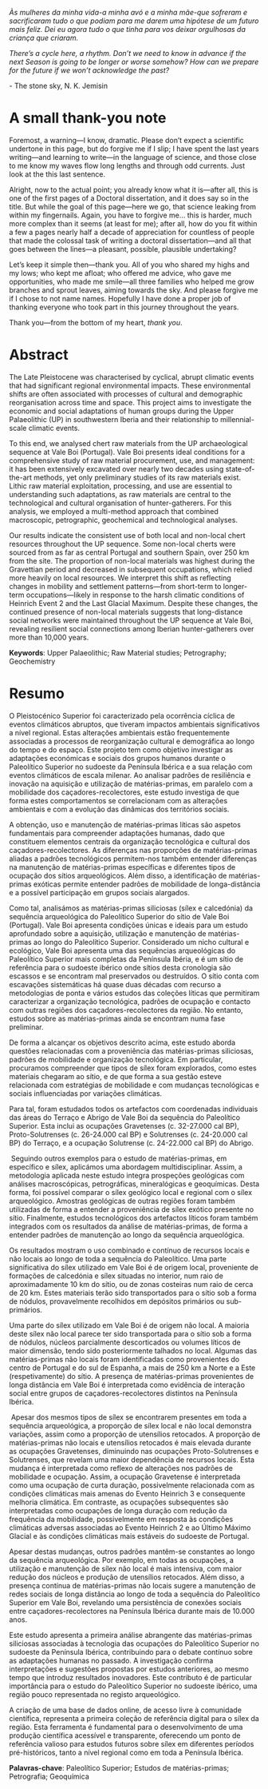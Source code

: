 *Às mulheres da minha vida-a minha avó e a minha mãe-que sofreram e sacrificaram tudo o que podiam para me darem uma hipótese de um futuro mais feliz. Dei eu agora tudo o que tinha para vos deixar orgulhosas da criança que criaram.*

*There's a cycle here, a rhythm. Don't we need to know in advance if the next Season is going to be longer or worse somehow? How can we prepare for the future if we won't acknowledge the past?*

\- The stone sky, N. K. Jemisin

\newpage

# A small thank-you note {.unnumbered}

Foremost, a warning—I know, dramatic. Please don’t expect a scientific undertone in this page, but do forgive me if I slip; I have spent the last years writing—and learning to write—in the language of science, and those close to me know my waves flow long lengths and through odd currents. Just look at the this last sentence.

Alright, now to the actual point; you already know what it is—after all, this is one of the first pages of a Doctoral dissertation, and it does say so in the title. But while the goal of this page—here we go, that science leaking from within my fingernails. Again, you have to forgive me... this is harder, much more complex than it seems (at least for me); after all, how do you fit within a few a pages nearly half a decade of appreciation for countless of people that made the colossal task of writing a doctoral dissertation—and all that goes between the lines—a pleasant, possible, plausible undertaking?

Let’s keep it simple then—thank you. All of you who shared my highs and my lows; who kept me afloat; who offered me advice, who gave me opportunities, who made me smile—all three families who helped me grow branches and sprout leaves, aiming towards the sky. And please forgive me if I chose to not name names. Hopefully I have done a proper job of thanking everyone who took part in this journey throughout the years.

Thank you—from the bottom of my heart, *thank you*.

\newpage

# Abstract {.unnumbered}

The Late Pleistocene was characterised by cyclical, abrupt climatic events that had significant regional environmental impacts. These environmental shifts are often associated with processes of cultural and demographic reorganisation across time and space. This project aims to investigate the economic and social adaptations of human groups during the Upper Palaeolithic (UP) in southwestern Iberia and their relationship to millennial-scale climatic events.

To this end, we analysed chert raw materials from the UP archaeological sequence at Vale Boi (Portugal). Vale Boi presents ideal conditions for a comprehensive study of raw material procurement, use, and management: it has been extensively excavated over nearly two decades using state-of-the-art methods, yet only preliminary studies of its raw materials exist. Lithic raw material exploitation, processing, and use are essential to understanding such adaptations, as raw materials are central to the technological and cultural organisation of hunter-gatherers. For this analysis, we employed a multi-method approach that combined macroscopic, petrographic, geochemical and technological analyses.

Our results indicate the consistent use of both local and non-local chert resources throughout the UP sequence. Some non-local cherts were sourced from as far as central Portugal and southern Spain, over 250 km from the site. The proportion of non-local materials was highest during the Gravettian period and decreased in subsequent occupations, which relied more heavily on local resources. We interpret this shift as reflecting changes in mobility and settlement patterns—from short-term to longer-term occupations—likely in response to the harsh climatic conditions of Heinrich Event 2 and the Last Glacial Maximum. Despite these changes, the continued presence of non-local materials suggests that long-distance social networks were maintained throughout the UP sequence at Vale Boi, revealing resilient social connections among Iberian hunter-gatherers over more than 10,000 years.

**Keywords**: Upper Palaeolithic; Raw Material studies; Petrography; Geochemistry

\newpage

# Resumo {.unnumbered}

O Pleistocénico Superior foi caracterizado pela ocorrência cíclica de eventos climáticos abruptos, que tiveram impactos ambientais significativos a nível regional. Estas alterações ambientais estão frequentemente associadas a processos de reorganização cultural e demográfica ao longo do tempo e do espaço. Este projeto tem como objetivo investigar as adaptações económicas e sociais dos grupos humanos durante o Paleolítico Superior no sudoeste da Península Ibérica e a sua relação com eventos climáticos de escala milenar. Ao analisar padrões de resiliência e inovação na aquisição e utilização de matérias-primas, em paralelo com a mobilidade dos caçadores-recolectores, este estudo investiga de que forma estes comportamentos se correlacionam com as alterações ambientais e com a evolução das dinâmicas dos territórios sociais.

A obtenção, uso e manutenção de matérias-primas líticas são aspetos fundamentais para compreender adaptações humanas, dado que constituem elementos centrais da organização tecnológica e cultural dos caçadores-recolectores. As diferenças nas proporções de matérias-primas aliadas a padrões tecnológicos permitem-nos também entender diferenças na manutenção de matérias-primas específicas e diferentes tipos de ocupação dos sítios arqueológicos. Além disso, a identificação de matérias-primas exóticas permite entender padrões de mobilidade de longa-distância e a possível participação em grupos sociais alargados.

Como tal, analisámos as matérias-primas siliciosas (sílex e calcedónia) da sequência arqueológica do Paleolítico Superior do sítio de Vale Boi (Portugal). Vale Boi apresenta condições únicas e ideais para um estudo aprofundado sobre a aquisição, utilização e manutenção de matérias-primas ao longo do Paleolítico Superior. Considerado um nicho cultural e ecológico, Vale Boi apresenta uma das sequências arqueológicas do Paleolítico Superior mais completas da Península Ibéria, e é um sítio de referência para o sudoeste ibérico onde sítios desta cronologia são escassos e se encontram mal preservados ou destruídos. O sítio conta com escavações sistemáticas há quase duas décadas com recurso a metodologias de ponta e vários estudos das coleções líticas que permitiram caracterizar a organização tecnológica, padrões de ocupação e contacto com outras regiões dos caçadores-recolectores da região. No entanto, estudos sobre as matérias-primas ainda se encontram numa fase preliminar.

De forma a alcançar os objetivos descrito acima, este estudo aborda questões relacionadas com a proveniência das matérias-primas siliciosas, padrões de mobilidade e organização tecnológica. Em particular, procuramos compreender que tipos de sílex foram explorados, como estes materiais chegaram ao sítio, e de que forma a sua gestão esteve relacionada com estratégias de mobilidade e com mudanças tecnológicas e sociais influenciadas por variações climáticas.

Para tal, foram estudados todos os artefactos com coordenadas individuais das áreas do Terraço e Abrigo de Vale Boi da sequência do Paleolítico Superior. Esta inclui as ocupações Gravetenses (c. 32-27.000 cal BP), Proto-Solutrenses (c. 26-24.000 cal BP) e Solutrenses (c. 24-20.000 cal BP) do Terraço, e a ocupação Solutrense (c. 24-22.000 cal BP) do Abrigo.

 Seguindo outros exemplos para o estudo de matérias-primas, em específico e sílex, aplicámos uma abordagem multidisciplinar. Assim, a metodologia aplicada neste estudo integra prospeções geológicas com análises macroscópicas, petrográficas, mineralógicas e geoquímicas. Desta forma, foi possível comparar o sílex geológico local e regional com o sílex arqueológico. Amostras geológicas de outras regiões foram também utilizadas de forma a entender a proveniência de sílex exótico presente no sítio. Finalmente, estudos tecnológicos dos artefactos líticos foram também integrados com os resultados da análise de matérias-primas, de forma a entender padrões de manutenção ao longo da sequência arqueológica.

Os resultados mostram o uso combinado e contínuo de recursos locais e não locais ao longo de toda a sequência do Paleolítico. Uma parte significativa do sílex utilizado em Vale Boi é de origem local, proveniente de formações de calcedónia e sílex situadas no interior, num raio de aproximadamente 10 km do sítio, ou de zonas costeiras num raio de cerca de 20 km. Estes materiais terão sido transportados para o sítio sob a forma de nódulos, provavelmente recolhidos em depósitos primários ou sub-primários.

Uma parte do sílex utilizado em Vale Boi é de origem não local. A maioria deste sílex não local parece ter sido transportada para o sítio sob a forma de nódulos, núcleos parcialmente descorticados ou volumes líticos de maior dimensão, tendo sido posteriormente talhados no local. Algumas das matérias-primas não locais foram identificadas como provenientes do centro de Portugal e do sul de Espanha, a mais de 250 km a Norte e a Este (respetivamente) do sítio. A presença de matérias-primas provenientes de longa distância em Vale Boi é interpretada como evidência de interação social entre grupos de caçadores-recolectores distintos na Península Ibérica.

 Apesar dos mesmos tipos de sílex se encontrarem presentes em toda a sequência arqueológica, a proporção de sílex local e não local demonstra variações, assim como a proporção de utensílios retocados. A proporção de matérias-primas não locais e utensílios retocados é mais elevada durante as ocupações Gravetenses, diminuindo nas ocupações Proto-Solutrenses e Solutrenses, que revelam uma maior dependência de recursos locais. Esta mudança é interpretada como reflexo de alterações nos padrões de mobilidade e ocupação. Assim, a ocupação Gravetense é interpretada como uma ocupação de curta duração, possivelmente relacionada com as condições climáticas mais amenas do Evento Heinrich 3 e consequente melhoria climática. Em contraste, as ocupações subsequentes são interpretadas como ocupações de longa duração com redução da frequência da mobilidade, possivelmente em resposta às condições climáticas adversas associadas ao Evento Heinrich 2 e ao Último Máximo Glacial e às condições climáticas mais estáveis do sudoeste de Portugal.

Apesar destas mudanças, outros padrões mantêm-se constantes ao longo da sequência arqueológica. Por exemplo, em todas as ocupações, a utilização e manutenção de sílex não local é mais intensiva, com maior redução dos núcleos e produção de utensílios retocados. Além disso, a presença contínua de matérias-primas não locais sugere a manutenção de redes sociais de longa distância ao longo de toda a sequência do Paleolítico Superior em Vale Boi, revelando uma persistência de conexões sociais entre caçadores-recolectores na Península Ibérica durante mais de 10.000 anos.

Este estudo apresenta a primeira análise abrangente das matérias-primas siliciosas associadas à tecnologia das ocupações do Paleolítico Superior no sudoeste da Península Ibérica, contribuindo para o debate contínuo sobre as adaptações humanas no passado. A investigação confirma interpretações e sugestões propostas por estudos anteriores, ao mesmo tempo que introduz resultados inovadores. Este contributo é de particular importância para o estudo do Paleolítico Superior no sudoeste ibérico, uma região pouco representada no registo arqueológico.

A criação de uma base de dados online, de acesso livre à comunidade científica, representa a primeira coleção de referência digital para o sílex da região. Esta ferramenta é fundamental para o desenvolvimento de uma produção científica acessível e transparente, oferecendo um ponto de referência valioso para estudos futuros sobre sílex em diferentes períodos pré-históricos, tanto a nível regional como em toda a Península Ibérica.

**Palavras-chave**: Paleolítico Superior; Estudos de matérias-primas; Petrografia; Geoquímica

\newpage
